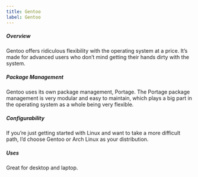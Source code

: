 ```yaml
---
title: Gentoo
label: Gentoo
---
```


##### Overview

Gentoo offers ridiculous flexibility with the operating system at a price. It’s made for advanced users who don’t mind
getting their hands dirty with the system.

##### Package Management

Gentoo uses its own package management, Portage. The Portage package management is very modular and easy to maintain,
which plays a big part in the operating system as a whole being very flexible.

##### Configurability

If you’re just getting started with Linux and want to take a more difficult path, I’d choose Gentoo or Arch Linux as
your distribution.

##### Uses

Great for desktop and laptop.
